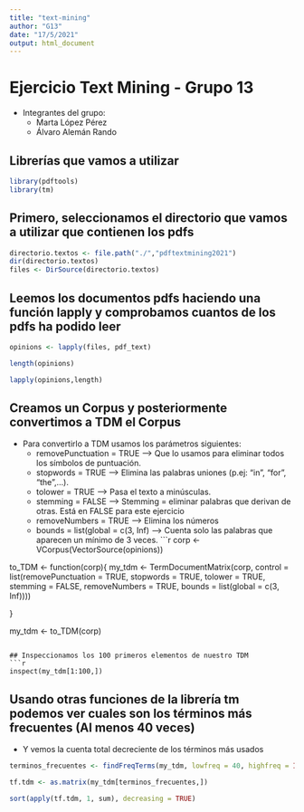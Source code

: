 ```yaml
---
title: "text-mining"
author: "G13"
date: "17/5/2021"
output: html_document
---
```



# Ejercicio Text Mining - Grupo 13
* Integrantes del grupo: 
  * Marta López Pérez
  * Álvaro Alemán Rando

## Librerías que vamos a utilizar
```r
library(pdftools)
library(tm)
```

## Primero, seleccionamos el directorio que vamos a utilizar que contienen los pdfs
```r
directorio.textos <- file.path("./","pdftextmining2021")
dir(directorio.textos)
files <- DirSource(directorio.textos)
```

## Leemos los documentos pdfs haciendo una función lapply y comprobamos cuantos de los pdfs ha podido leer
```r
opinions <- lapply(files, pdf_text)

length(opinions)

lapply(opinions,length)
```

## Creamos un Corpus y posteriormente convertimos a TDM el Corpus
* Para convertirlo a TDM usamos los parámetros siguientes: 
  * removePunctuation = TRUE --> Que lo usamos para eliminar todos los símbolos de puntuación.
  * stopwords = TRUE --> Elimina las palabras uniones (p.ej: "in", "for", "the",...).
  * tolower = TRUE --> Pasa el texto a minúsculas.
  * stemming = FALSE --> Stemming = eliminar palabras que derivan de otras. Está en FALSE para este ejercicio
  * removeNumbers = TRUE --> Elimina los números
  * bounds = list(global = c(3, Inf) --> Cuenta solo las palabras que aparecen un mínimo de 3 veces.
```r
corp <- VCorpus(VectorSource(opinions))

to_TDM <- function(corp){
  my_tdm <- TermDocumentMatrix(corp, 
                                  control = 
                                    list(removePunctuation = TRUE,
                                      stopwords = TRUE,
                                      tolower = TRUE,
                                      stemming = FALSE,
                                      removeNumbers = TRUE,
                                      bounds = list(global = c(3, Inf))))

}

my_tdm <- to_TDM(corp)
```

## Inspeccionamos los 100 primeros elementos de nuestro TDM
```r
inspect(my_tdm[1:100,])
```

## Usando otras funciones de la librería tm podemos ver cuales son los términos más frecuentes (Al menos 40 veces)
* Y vemos la cuenta total decreciente de los términos más usados
```r
terminos_frecuentes <- findFreqTerms(my_tdm, lowfreq = 40, highfreq = Inf)

tf.tdm <- as.matrix(my_tdm[terminos_frecuentes,])

sort(apply(tf.tdm, 1, sum), decreasing = TRUE)
```












